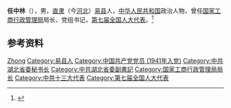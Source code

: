 '''任中林'''（{{bd|1925年||1997年|7月31日}}），男，[[直隶|直隶]]（今[[河北|河北]]）[[易县|易县]]人，[[中华人民共和国|中华人民共和国]]政治人物，曾任[[国家工商行政管理局|国家工商行政管理局]]局长、党组书记，[[第七届全国人大代表|第七届全国人大代表]]。<ref>{{Cite web|title=任中林|url=http://www.bddfz.com/?m=show&cid=125&id=1585|accessdate=2020-12-16|work=保定地方志}}</ref>

== 参考资料 ==
{{reflist}}

{{中国人物小作品}}

{{Authority control}}
{{DEFAULTSORT:Ren任}}
[[Category:任姓|Zhong]]
[[Category:易县人|Category:易县人]]
[[Category:中国共产党党员_(1941年入党)|Category:中国共产党党员 (1941年入党)]]
[[Category:中共湖北省委秘书长|Category:中共湖北省委秘书长]]
[[Category:中共湖北省委副書記|Category:中共湖北省委副書記]]
[[Category:国家工商行政管理局局长|Category:国家工商行政管理局局长]]
[[Category:中共十三大代表|Category:中共十三大代表]]
[[Category:第七届全国人大代表|Category:第七届全国人大代表]]
